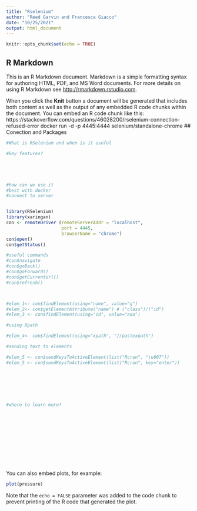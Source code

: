 ```yaml
---
title: "Rselenium"
author: "Reed Garvin and Francesca Giacco"
date: "10/25/2021"
output: html_document
---
```


```r
knitr::opts_chunk$set(echo = TRUE)
```

## R Markdown

This is an R Markdown document. Markdown is a simple formatting syntax for authoring HTML, PDF, and MS Word documents. For more details on using R Markdown see <http://rmarkdown.rstudio.com>.

When you click the **Knit** button a document will be generated that includes both content as well as the output of any embedded R code chunks within the document. You can embed an R code chunk like this:
https://stackoverflow.com/questions/46028200/rselenium-connection-refused-error
docker run -d -p 4445:4444 selenium/standalone-chrome
## Conection and Packages
```r


#What is RSelenium and when is it useful

#key features?





#how can we use it
#best with docker 
#connect to server 


library(RSelenium)
library(xaringan)
con <- remoteDriver (remoteServerAddr = "localhost",
                     port = 4445,
                     browserName = "chrome")
con$open()
con$getStatus()

#useful commands
#con$navigate
#con$goBack()
#con$goForward()
#con$getCurrentUrl()
#con$refresh()



#elem_1<- con$findElement(using="name", value="g")
#elem_2<- con$getElementAttribute("name") # ("class")/("id")
#elem_3 <- con$findElement(using="id", value="aaa")

#using Xpath 

#elem_4<- con$findElement(using="xpath", "//pastexpath")

#sending text to elements

#elem_5 <- con$sendKeysToActiveElement(list("Rcran", "\u007"))
#elem_5 <- con$sendKeysToActiveElement(list("Rcran", key="enter"))

                                      





#where to learn more?












```

##

You can also embed plots, for example:

```r
plot(pressure)
```

Note that the `echo = FALSE` parameter was added to the code chunk to prevent printing of the R code that generated the plot.
